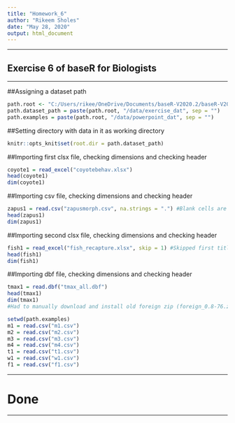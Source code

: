```yaml
---
title: "Homework_6"
author: "Rikeem Sholes"
date: "May 28, 2020"
output: html_document
---
```


---

## Exercise 6 of baseR for Biologists

---

##Assigning a dataset path
```r
path.root <- "C:/Users/rikee/OneDrive/Documents/baseR-V2020.2/baseR-V2020.2"
path.dataset_path = paste(path.root, "/data/exercise_dat", sep = "")
path.examples = paste(path.root, "/data/powerpoint_dat", sep = "")
```

##Setting directory with data in it as working directory
```r
knitr::opts_knit$set(root.dir = path.dataset_path)
```

##Importing first clsx file, checking dimensions and checking header
```r
coyote1 = read_excel("coyotebehav.xlsx")
head(coyote1)
dim(coyote1)
```

##Importing csv file, checking dimensions and checking header
```r
zapus1 = read.csv("zapusmorph.csv", na.strings = ".") #Blank cells are denoted with periods. Added argument to fix that
head(zapus1)
dim(zapus1)
```

##Importing second clsx file, checking dimensions and checking header
```r
fish1 = read_excel("fish_recapture.xlsx", skip = 1) #Skipped first title header to fix table
head(fish1)
dim(fish1)
```

##Importing dbf file, checking dimensions and checking header
```r
tmax1 = read.dbf("tmax_all.dbf")
head(tmax1)
dim(tmax1)
#Had to manually download and install old foreign zip (foreign_0.8-76.zip) Newer version requires R version 4 at least. I'm running 3.6
```


```r
setwd(path.examples)
m1 = read.csv("m1.csv")
m2 = read.csv("m2.csv")
m3 = read.csv("m3.csv")
m4 = read.csv("m4.csv")
t1 = read.csv("t1.csv")
w1 = read.csv("w1.csv")
f1 = read.csv("f1.csv")
```

---


# Done

---